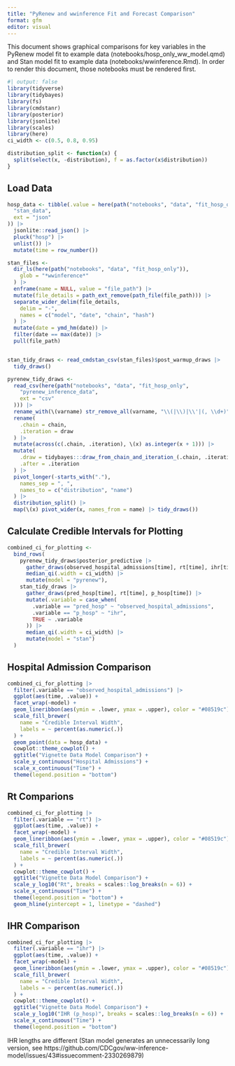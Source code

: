 ```yaml
---
title: "PyRenew and wwinference Fit and Forecast Comparison"
format: gfm
editor: visual
---
```


This document shows graphical comparisons for key variables in the PyRenew model fit to example data (notebooks/hosp_only_ww_model.qmd) and Stan model fit to example data (notebooks/wwinference.Rmd).
In order to render this document, those notebooks must be rendered first.

```r
#| output: false
library(tidyverse)
library(tidybayes)
library(fs)
library(cmdstanr)
library(posterior)
library(jsonlite)
library(scales)
library(here)
ci_width <- c(0.5, 0.8, 0.95)

distribution_split <- function(x) {
  split(select(x, -distribution), f = as.factor(x$distribution))
}
```

## Load Data

```r
hosp_data <- tibble(.value = here(path("notebooks", "data", "fit_hosp_only",
  "stan_data",
  ext = "json"
)) |>
  jsonlite::read_json() |>
  pluck("hosp") |>
  unlist()) |>
  mutate(time = row_number())

stan_files <-
  dir_ls(here(path("notebooks", "data", "fit_hosp_only")),
    glob = "*wwinference*"
  ) |>
  enframe(name = NULL, value = "file_path") |>
  mutate(file_details = path_ext_remove(path_file(file_path))) |>
  separate_wider_delim(file_details,
    delim = "-",
    names = c("model", "date", "chain", "hash")
  ) |>
  mutate(date = ymd_hm(date)) |>
  filter(date == max(date)) |>
  pull(file_path)


stan_tidy_draws <- read_cmdstan_csv(stan_files)$post_warmup_draws |>
  tidy_draws()

pyrenew_tidy_draws <-
  read_csv(here(path("notebooks", "data", "fit_hosp_only",
    "pyrenew_inference_data",
    ext = "csv"
  ))) |>
  rename_with(\(varname) str_remove_all(varname, "\\(|\\)|\\'|(, \\d+)")) |>
  rename(
    .chain = chain,
    .iteration = draw
  ) |>
  mutate(across(c(.chain, .iteration), \(x) as.integer(x + 1))) |>
  mutate(
    .draw = tidybayes:::draw_from_chain_and_iteration_(.chain, .iteration),
    .after = .iteration
  ) |>
  pivot_longer(-starts_with("."),
    names_sep = ", ",
    names_to = c("distribution", "name")
  ) |>
  distribution_split() |>
  map(\(x) pivot_wider(x, names_from = name) |> tidy_draws())
```

## Calculate Credible Intervals for Plotting

```r
combined_ci_for_plotting <-
  bind_rows(
    pyrenew_tidy_draws$posterior_predictive |>
      gather_draws(observed_hospital_admissions[time], rt[time], ihr[time]) |>
      median_qi(.width = ci_width) |>
      mutate(model = "pyrenew"),
    stan_tidy_draws |>
      gather_draws(pred_hosp[time], rt[time], p_hosp[time]) |>
      mutate(.variable = case_when(
        .variable == "pred_hosp" ~ "observed_hospital_admissions",
        .variable == "p_hosp" ~ "ihr",
        TRUE ~ .variable
      )) |>
      median_qi(.width = ci_width) |>
      mutate(model = "stan")
  )
```



## Hospital Admission Comparison

```r
combined_ci_for_plotting |>
  filter(.variable == "observed_hospital_admissions") |>
  ggplot(aes(time, .value)) +
  facet_wrap(~model) +
  geom_lineribbon(aes(ymin = .lower, ymax = .upper), color = "#08519c") +
  scale_fill_brewer(
    name = "Credible Interval Width",
    labels = ~ percent(as.numeric(.))
  ) +
  geom_point(data = hosp_data) +
  cowplot::theme_cowplot() +
  ggtitle("Vignette Data Model Comparison") +
  scale_y_continuous("Hospital Admissions") +
  scale_x_continuous("Time") +
  theme(legend.position = "bottom")
```



## Rt Comparions

```r
combined_ci_for_plotting |>
  filter(.variable == "rt") |>
  ggplot(aes(time, .value)) +
  facet_wrap(~model) +
  geom_lineribbon(aes(ymin = .lower, ymax = .upper), color = "#08519c") +
  scale_fill_brewer(
    name = "Credible Interval Width",
    labels = ~ percent(as.numeric(.))
  ) +
  cowplot::theme_cowplot() +
  ggtitle("Vignette Data Model Comparison") +
  scale_y_log10("Rt", breaks = scales::log_breaks(n = 6)) +
  scale_x_continuous("Time") +
  theme(legend.position = "bottom") +
  geom_hline(yintercept = 1, linetype = "dashed")
```


## IHR Comparison

```r
combined_ci_for_plotting |>
  filter(.variable == "ihr") |>
  ggplot(aes(time, .value)) +
  facet_wrap(~model) +
  geom_lineribbon(aes(ymin = .lower, ymax = .upper), color = "#08519c") +
  scale_fill_brewer(
    name = "Credible Interval Width",
    labels = ~ percent(as.numeric(.))
  ) +
  cowplot::theme_cowplot() +
  ggtitle("Vignette Data Model Comparison") +
  scale_y_log10("IHR (p_hosp)", breaks = scales::log_breaks(n = 6)) +
  scale_x_continuous("Time") +
  theme(legend.position = "bottom")
```

IHR lengths are different (Stan model generates an unnecessarily long version, see https://github.com/CDCgov/ww-inference-model/issues/43#issuecomment-2330269879)
